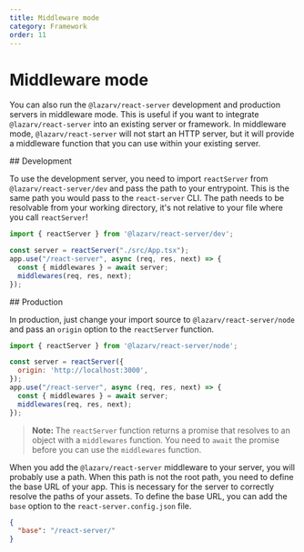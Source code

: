 ```yaml
---
title: Middleware mode
category: Framework
order: 11
---
```



# Middleware mode

You can also run the `@lazarv/react-server` development and production servers in middleware mode. This is useful if you want to integrate `@lazarv/react-server` into an existing server or framework. In middleware mode, `@lazarv/react-server` will not start an HTTP server, but it will provide a middleware function that you can use within your existing server.

<Link name="development">
## Development
</Link>

To use the development server, you need to import `reactServer` from `@lazarv/react-server/dev` and pass the path to your entrypoint. This is the same path you would pass to the `react-server` CLI. The path needs to be resolvable from your working directory, it's not relative to your file where you call `reactServer`!

```mjs
import { reactServer } from '@lazarv/react-server/dev';

const server = reactServer("./src/App.tsx");
app.use("/react-server", async (req, res, next) => {
  const { middlewares } = await server;
  middlewares(req, res, next);
});
```

<Link name="production">
## Production
</Link>

In production, just change your import source to `@lazarv/react-server/node` and pass an `origin` option to the `reactServer` function.

```mjs
import { reactServer } from '@lazarv/react-server/node';

const server = reactServer({
  origin: 'http://localhost:3000',
});
app.use("/react-server", async (req, res, next) => {
  const { middlewares } = await server;
  middlewares(req, res, next);
});
```

> **Note:** The `reactServer` function returns a promise that resolves to an object with a `middlewares` function. You need to `await` the promise before you can use the `middlewares` function.

When you add the `@lazarv/react-server` middleware to your server, you will probably use a path. When this path is not the root path, you need to define the base URL of your app. This is necessary for the server to correctly resolve the paths of your assets. To define the base URL, you can add the `base` option to the `react-server.config.json` file.

```json
{
  "base": "/react-server/"
}
```